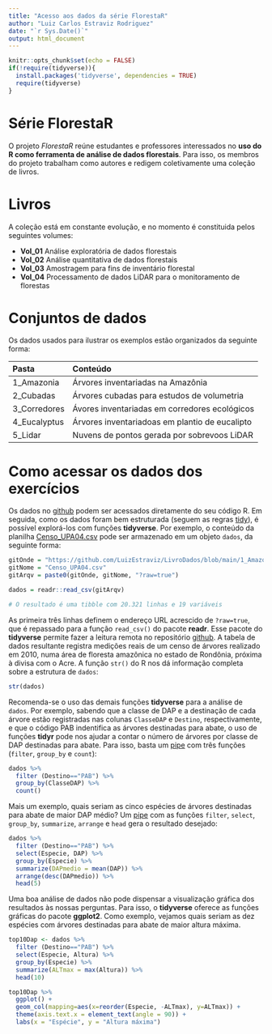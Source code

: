 ```yaml
---
title: "Acesso aos dados da série FlorestaR"
author: "Luiz Carlos Estraviz Rodriguez"
date: "`r Sys.Date()`"
output: html_document
---
```


```r
knitr::opts_chunk$set(echo = FALSE)
if(!require(tidyverse)){
  install.packages('tidyverse', dependencies = TRUE)
  require(tidyverse)
}
```

# Série FlorestaR

O projeto *FlorestaR* reúne estudantes e professores interessados no **uso do R como ferramenta de análise de dados florestais**. Para isso, os membros do projeto trabalham como autores e redigem coletivamente uma coleção de livros.

# Livros

A coleção está em constante evolução, e no momento é constituida pelos seguintes volumes:

-   **Vol_01** Análise exploratória de dados florestais
-   **Vol_02** Análise quantitativa de dados florestais
-   **Vol_03** Amostragem para fins de inventário florestal
-   **Vol_04** Processamento de dados LiDAR para o monitoramento de florestas

# Conjuntos de dados

Os dados usados para ilustrar os exemplos estão organizados da seguinte forma:

| Pasta        | Conteúdo                                       |
|:-------------|:-----------------------------------------------|
| 1_Amazonia   | Árvores inventariadas na Amazônia              |
| 2_Cubadas    | Árvores cubadas para estudos de volumetria     |
| 3_Corredores | Ávores inventariadas em corredores ecológicos  |
| 4_Eucalyptus | Árvores inventariadoas em plantio de eucalipto |
| 5_Lidar      | Nuvens de pontos gerada por sobrevoos LiDAR    |

# Como acessar os dados dos exercícios

Os dados no [github](https://github.com/LuizEstraviz/FlorestaR_dados) podem ser acessados diretamente do seu código R. Em seguida, como os dados foram bem estruturada (seguem as regras [tidy](https://r4ds.had.co.nz/tidy-data.html)), é possível explorá-los com funções **tidyverse**. Por exemplo, o conteúdo da planilha [Censo_UPA04.csv](https://github.com/LuizEstraviz/LivroDados/tree/main/1_Amazonia) pode ser armazenado em um objeto `dados`, da seguinte forma:

```r
gitOnde = "https://github.com/LuizEstraviz/LivroDados/blob/main/1_Amazonia/"
gitNome = "Censo_UPA04.csv"
gitArqv = paste0(gitOnde, gitNome, "?raw=true")

dados = readr::read_csv(gitArqv)

# O resultado é uma tibble com 20.321 linhas e 19 variáveis
```

As primeira três linhas definem o endereço URL acrescido de `?raw=true`, que é repassado para a função `read_csv()` do pacote **readr**. Esse pacote do **tidyverse** permite fazer a leitura remota no repositório [github](https://github.com/LuizEstraviz/LivroDados). A tabela de dados resultante registra medições reais de um censo de árvores realizado em 2010, numa área de floresta amazônica no estado de Rondônia, próxima à divisa com o Acre. A função `str()` do R nos dá informação completa sobre a estrutura de `dados`:

```r
str(dados)
```

Recomenda-se o uso das demais funções **tidyverse** para a análise de `dados`. Por exemplo, sabendo que a classe de DAP e a destinação de cada árvore estão registradas nas colunas `ClasseDAP` e `Destino`, respectivamente, e que o código [PAB]{.smallcaps} indentifica as árvores destinadas para abate, o uso de funções **tidyr** pode nos ajudar a contar o número de árvores por classe de DAP destinadas para abate. Para isso, basta um [pipe](https://r4ds.had.co.nz/pipes.html) com três funções (`filter`, `group_by` e `count`):

```r
dados %>%
  filter (Destino=="PAB") %>%
  group_by(ClasseDAP) %>% 
  count()
```

Mais um exemplo, quais seriam as cinco espécies de árvores destinadas para abate de maior DAP médio? Um [pipe](https://r4ds.had.co.nz/pipes.html) com as funções `filter`, `select`, `group_by`, `summarize`, `arrange` e `head` gera o resultado desejado:

```r
dados %>%
  filter (Destino=="PAB") %>% 
  select(Especie, DAP) %>% 
  group_by(Especie) %>% 
  summarize(DAPmedio = mean(DAP)) %>% 
  arrange(desc(DAPmedio)) %>%
  head(5)
```

Uma boa análise de dados não pode dispensar a visualização gráfica dos resultados às nossas perguntas. Para isso, o **tidyverse** oferece as funções gráficas do pacote **ggplot2**. Como exemplo, vejamos quais seriam as dez espécies com árvores destinadas para abate de maior altura máxima.

```r

top10Dap <- dados %>%
  filter (Destino=="PAB") %>% 
  select(Especie, Altura) %>% 
  group_by(Especie) %>% 
  summarize(ALTmax = max(Altura)) %>% 
  head(10)

top10Dap %>% 
  ggplot() +
  geom_col(mapping=aes(x=reorder(Especie, -ALTmax), y=ALTmax)) +
  theme(axis.text.x = element_text(angle = 90)) +
  labs(x = "Espécie", y = "Altura máxima")
  
```
